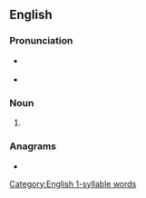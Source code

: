 ==English==

===Pronunciation===
* {{a|US}} {{IPA|/læθs/|lang=en}}
* {{audio|En-us-laths.ogg|Audio (US)|lang=en}}

===Noun===
{{head|en|noun plural form}}

# {{plural of|lath|lang=en}}

===Anagrams===
* {{anagrams|en|halts|lasht|shalt|sthal}}

[[Category:English 1-syllable words]]